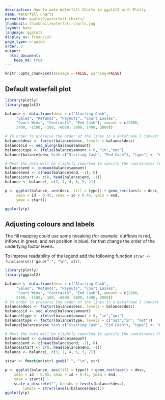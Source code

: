 ```yaml
---
description: How to make Waterfall Charts in ggplot2 with Plotly.
name: Waterfall Charts
permalink: ggplot2/waterfall-charts/
thumbnail: thumbnail/waterfall-charts.jpg
layout: base
language: ggplot2
display_as: financial
page_type: u-guide
order: 3
output:
  html_document:
    keep_md: true
---
```


```r
knitr::opts_chunk$set(message = FALSE, warning=FALSE)
```

## Default waterfall plot


```r
library(plotly)
library(ggplot2)

balance <- data.frame(desc = c("Starting Cash",
     "Sales", "Refunds", "Payouts", "Court Losses",
     "Court Wins", "Contracts", "End Cash"), amount = c(2000,
     3400, -1100, -100, -6600, 3800, 1400, 2800))

# In order to preserve the order of the lines in a dataframe I convert the desc variable to a factor; id and type variable are also added:
balance$desc <- factor(balance$desc, levels = balance$desc)
balance$id <- seq_along(balance$amount)
balance$type <- ifelse(balance$amount > 0, "in","out")
balance[balance$desc %in% c("Starting Cash", "End Cash"), "type"] <- "net"

# Next the data will be slightly reworked to specify the coordinates for drawing the waterfall bars.
balance$end <- cumsum(balance$amount)
balance$end <- c(head(balance$end, -1), 0)
balance$start <- c(0, head(balance$end, -1))
balance <- balance[, c(3, 1, 4, 6, 5, 2)]

p <- ggplot(balance, aes(desc, fill = type)) + geom_rect(aes(x = desc,
     xmin = id - 0.45, xmax = id + 0.45, ymin = end,
     ymax = start))

ggplotly(p)
```


<!--------------------- EXAMPLE BREAK ------------------------->

## Adjusting colours and labels

The fill mapping could use some tweaking (for example: outflows in red, inflows in green, and net position in blue), for that change the order of the underlying factor levels.

To improve readability of the legend add the following function `strwr <- function(str) gsub(" ", "\n", str)`.

```r
library(plotly)
library(ggplot2)

balance <- data.frame(desc = c("Starting Cash",
     "Sales", "Refunds", "Payouts", "Court Losses",
     "Court Wins", "Contracts", "End Cash"), amount = c(2000,
     3400, -1100, -100, -6600, 3800, 1400, 2800))
# In order to preserve the order of the lines in a dataframe I convert the desc variable to a factor; id and type variable are also added:
balance$desc <- factor(balance$desc, levels = balance$desc)
balance$id <- seq_along(balance$amount)
balance$type <- ifelse(balance$amount > 0, "in","out")
balance$type <- factor(balance$type, levels = c("out","in", "net"))
balance[balance$desc %in% c("Starting Cash", "End Cash"), "type"] <- "net"

# Next the data will be slightly reworked to specify the coordinates for drawing the waterfall bars.
balance$end <- cumsum(balance$amount)
balance$end <- c(head(balance$end, -1), 0)
balance$start <- c(0, head(balance$end, -1))
balance <- balance[, c(3, 1, 4, 6, 5, 2)]

strwr <- function(str) gsub(" ", "\n", str)

p <- ggplot(balance, aes(fill = type)) + geom_rect(aes(x = desc,
    xmin = id - 0.45, xmax = id + 0.45, ymin = end,
    ymax = start)) + 
    scale_x_discrete("", breaks = levels(balance$desc),
        labels = strwr(levels(balance$desc)))
ggplotly(p)
```

<!--------------------- EXAMPLE BREAK ------------------------->
